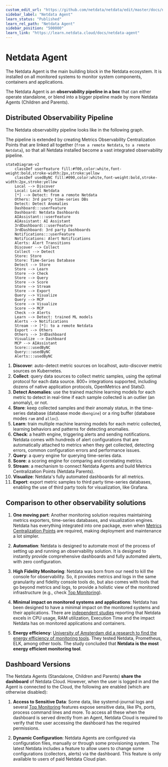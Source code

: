 ```yaml
---
custom_edit_url: "https://github.com/netdata/netdata/edit/master/docs/netdata-agent/README.md"
sidebar_label: "Netdata Agent"
learn_status: "Published"
learn_rel_path: "Netdata Agent"
sidebar_position: "500000"
learn_link: "https://learn.netdata.cloud/docs/netdata-agent"
---
```


# Netdata Agent

The Netdata Agent is the main building block in the Netdata ecosystem. It is installed on all monitored systems to monitor system components, containers and applications.

The Netdata Agent is an **observability pipeline in a box** that can either operate standalone, or blend into a bigger pipeline made by more Netdata Agents (Children and Parents).

## Distributed Observability Pipeline

The Netdata observability pipeline looks like in the following graph.

The pipeline is extended by creating Metrics Observability Centralization Points that are linked all together (`from a remote Netdata`, `to a remote Netdata`), so that all Netdata installed become a vast integrated observability pipeline.

```mermaid
stateDiagram-v2
    classDef userFeature fill:#f00,color:white,font-weight:bold,stroke-width:2px,stroke:yellow
    classDef usedByNC fill:#090,color:white,font-weight:bold,stroke-width:2px,stroke:yellow
    Local --> Discover
    Local: Local Netdata
    [*] --> Detect: from a remote Netdata
    Others: 3rd party time-series DBs
    Detect: Detect Anomalies
    Dashboard:::userFeature
    Dashboard: Netdata Dashboards
    AIAssistant:::userFeature
    AIAssistant: AI Assistant
    3rdDashboard:::userFeature
    3rdDashboard: 3rd party Dashboards
    Notifications:::userFeature
    Notifications: Alert Notifications
    Alerts: Alert Transitions
    Discover --> Collect
    Collect --> Detect
    Store: Store
    Store: Time-Series Database
    Detect --> Store
    Store --> Learn
    Store --> Check
    Store --> Query
    Store --> Score
    Store --> Stream
    Store --> Export
    Query --> Visualize
    Query --> MCP
    Score --> Visualize
    Score --> MCP
    Check --> Alerts
    Learn --> Detect: trained ML models
    Alerts --> Notifications
    Stream --> [*]: to a remote Netdata
    Export --> Others
    Others --> 3rdDashboard
    Visualize --> Dashboard
    MCP --> AIAssistant
    Score:::usedByNC
    Query:::usedByNC
    Alerts:::usedByNC
```

1. **Discover**: auto-detect metric sources on localhost, auto-discover metric sources on Kubernetes.
2. **Collect**: query data sources to collect metric samples, using the optimal protocol for each data source. 800+ integrations supported, including dozens of native application protocols, OpenMetrics and StatsD.
3. **Detect Anomalies**: use the trained machine learning models for each metric to detect in real-time if each sample collected is an outlier (an anomaly), or not.
4. **Store**: keep collected samples and their anomaly status, in the time-series database (database mode `dbengine`) or a ring buffer (database modes `ram` and `alloc`).
5. **Learn**: train multiple machine learning models for each metric collected, learning behaviors and patterns for detecting anomalies.
6. **Check**: a health engine, triggering alerts and sending notifications. Netdata comes with hundreds of alert configurations that are automatically attached to metrics when they get collected, detecting errors, common configuration errors and performance issues.
7. **Query**: a query engine for querying time-series data.
8. **Score**: a scoring engine for comparing and correlating metrics.
9. **Stream**: a mechanism to connect Netdata Agents and build Metrics Centralization Points (Netdata Parents).
10. **Visualize**: Netdata's fully automated dashboards for all metrics.
11. **Export**: export metric samples to third party time-series databases, enabling the use of third party tools for visualization, like Grafana.

## Comparison to other observability solutions

1. **One moving part**: Another monitoring solution requires maintaining metrics exporters, time-series databases, and visualization engines. Netdata has everything integrated into one package, even when [Metrics Centralization Points](/docs/observability-centralization-points/metrics-centralization-points) are required, making deployment and maintenance a lot simpler.

2. **Automation**: Netdata is designed to automate most of the process of setting up and running an observability solution. It is designed to instantly provide comprehensive dashboards and fully automated alerts, with zero configuration.

3. **High Fidelity Monitoring**: Netdata was born from our need to kill the console for observability. So, it provides metrics and logs in the same granularity and fidelity console tools do, but also comes with tools that go beyond metrics and logs, to provide a holistic view of the monitored infrastructure (e.g., check [Top Monitoring](/docs/top-monitoring-netdata-functions)).

4. **Minimal impact on monitored systems and applications**: Netdata has been designed to have a minimal impact on the monitored systems and their applications. There are [independent studies](https://www.ivanomalavolta.com/files/papers/ICSOC_2023.pdf) reporting that Netdata excels in CPU usage, RAM utilization, Execution Time and the impact Netdata has on monitored applications and containers.

5. **Energy efficiency**: [University of Amsterdam did a research to find the energy efficiency of monitoring tools](https://twitter.com/IMalavolta/status/1734208439096676680). They tested Netdata, Prometheus, ELK, among other tools. The study concluded that **Netdata is the most energy efficient monitoring tool**.

## Dashboard Versions

The Netdata Agents (Standalone, Children and Parents) **share the dashboard** of Netdata Cloud. However, when the user is logged in and the Agent is connected to the Cloud, the following are enabled (which are otherwise disabled):

1. **Access to Sensitive Data**: Some data, like systemd-journal logs and several [Top Monitoring](/docs/top-monitoring-netdata-functions) features expose sensitive data, like IPs, ports, process command lines and more. To access all these when the dashboard is served directly from an Agent, Netdata Cloud is required to verify that the user accessing the dashboard has the required permissions.

2. **Dynamic Configuration**: Netdata Agents are configured via configuration files, manually or through some provisioning system. The latest Netdata includes a feature to allow users to change some configurations (collectors, alerts) via the dashboard. This feature is only available to users of paid Netdata Cloud plan.
